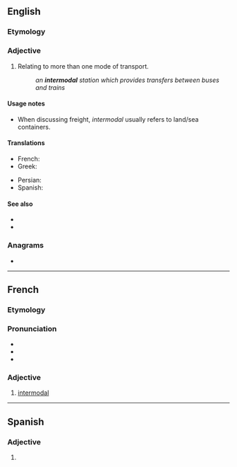 ==English==
{{wikipedia}}

===Etymology===
{{prefix|en|inter|modal}}

===Adjective===
{{en-adj|-}}

# Relating to more than one mode of transport.
#: ''an '''intermodal''' station which provides transfers between buses and trains''

====Usage notes====
* When discussing freight, ''intermodal'' usually refers to land/sea containers.

====Translations====
{{trans-top|Relating to more than one mode of transport}}
* French: {{t+|fr|intermodal|f}}
* Greek: {{t+|el|διατροπικός}}
{{trans-mid}}
* Persian: {{t+|fa|ایستگاه‌های چندگانه}}
* Spanish: {{t|es|intermodal}}
{{trans-bottom}}

====See also====
* {{l|en|balanced transportation}}
* {{l|en|intermodalism}}

===Anagrams===
* {{anagrams|en|a=adeilmnort|intramodel|mildronate|tremolandi}}

----

==French==

===Etymology===
{{prefix|inter|modal|lang=fr}}

===Pronunciation===
* {{fr-IPA}}
* {{audio|Fr-intermodal.ogg|Audio|lang=fr}}
* {{audio|Fr-BE-BW--intermodal.ogg|Audio (Belgium)|lang=fr}}

===Adjective===
{{fr-adj}}

# [[#English|intermodal]]

----

==Spanish==

===Adjective===
{{es-adj|pl=intermodales}}

# {{l|en|intermodal}}